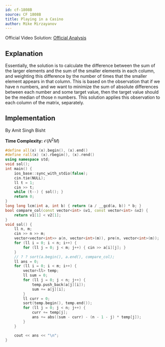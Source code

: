 ```yaml
---
id: cf-1808B
source: CF 1808B
title: Playing in a Casino
author: Mike Mirzayanov
---
```


Official Video Solution: [Official Analysis](https://www.youtube.com/watch?v=FCdL47-AyZs&t=4s&ab_channel=DCCNITA)

## Explanation


Essentially, the solution is to calculate the difference between the sum of the larger elements and the sum of the smaller
elements in each column, and weighting this difference by the number of times that the smaller element appears in that column.
This is based on the observation that if we have n numbers, and we want to minimize the sum of absolute differences between
each number and some target value, then the target value should be the median of those n numbers. This solution applies this
observation to each column of the matrix, separately.

## Implementation

By Amit Singh Bisht

<Youtube id="DCCNITA" />

<Spoiler title="Video Solution Code">
	
**Time Complexity:** $\mathcal{O}(N^2 M)$

<LanguageSection>
<CPPSection>

```cpp
#define all(x) (x).begin(), (x).end()
#define rall(x) (x).rbegin(), (x).rend()
using namespace std;
void sol();
int main() {
	ios_base::sync_with_stdio(false);
	cin.tie(NULL);
	ll t = 1;
	cin >> t;
	while (t--) { sol(); }
	return 0;
}
long long lcm(int a, int b) { return (a / __gcd(a, b)) * b; }
bool compare_col(const vector<int> &v1, const vector<int> &v2) {
	return v1[1] < v2[1];
}
void sol() {
	ll n, m;
	cin >> n >> m;
	vector<vector<int>> a(n, vector<int>(m)), pre(n, vector<int>(m));
	for (ll i = 0; i < n; i++) {
		for (ll j = 0; j < m; j++) { cin >> a[i][j]; }
	}
	// ? ? sort(a.begin(), a.end(), compare_col);
	ll ans = 0;
	for (ll i = 0; i < m; i++) {
		vector<ll> temp;
		ll sum = 0;
		for (ll j = 0; j < n; j++) {
			temp.push_back(a[j][i]);
			sum += a[j][i];
		}
		ll curr = 0;
		sort(temp.begin(), temp.end());
		for (ll j = 0; j < n; j++) {
			curr += temp[j];
			ans += abs((sum - curr) - (n - 1 - j) * temp[j]);
		}
	}

	cout << ans << "\n";
}
```
</CPPSection>
<LanguageSection>
